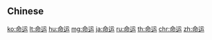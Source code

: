 {{also|命運}}
==Chinese==
{{zh-see|命運}}

[[ko:命运]]
[[lt:命运]]
[[hu:命运]]
[[mg:命运]]
[[ja:命运]]
[[ru:命运]]
[[th:命运]]
[[chr:命运]]
[[zh:命运]]